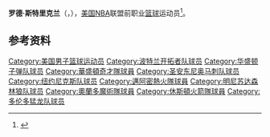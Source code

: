 {{request translation|time=2016-04-27T07:34:17+00:00}}
{{noteTA|G1=NBA}}
{{Infobox NBA Player
| name         =罗德·斯特里克兰<br/>{{lang|en|Rod Strickland}}
| number       = 1,11,31
| position     = 后卫   
| birth_date   = {{Birth date|1966|7|11}}
| birth_place  = 
| nationality  = {{USA}}
| height_ft    = 6 
| height_in    = 3
| weight_lb    = 175
| highschool   = Oak Hill Academy in Mouth of Wilson
| college      = DePaul University
| draft =
| draft_year   = 1988
| draft_round  = 1
| draft_pick   = 19
| draft_team   = [[纽约尼克斯|纽约尼克斯]]
| career_start = <!-- 新人年份 -->
| career_end   = <!-- 退休年份 -->
| teams        = <!-- 效力過球隊 -->
| coach        = <!-- 執教過球隊 -->
| highlights   = <!-- 生涯焦點與獲得獎項 -->
| stat1label   = 
| stat1value   = 
| stat2label   = 
| stat2value   = 
| stat3label   = 
| stat3value   = 
| letter       = 
| bbr          = 
| profile      = 
| HOF          = <!-- 名人堂 -->
| HOF_player   = <!-- 球員名人堂 -->
| HOF_coach    = <!-- 教練名人堂 -->
}}

'''罗德·斯特里克兰'''（{{lang-en|'''Rod Strickland'''}}，{{Bd|1966年|7月11日|| }}），[[美国|美国]][[NBA|NBA]]联盟前职业[[篮球|篮球]]运动员<ref>{{Cite web|url=http://www.basketball-reference.com/players/s/stricro02.html|title=罗德·斯特里克兰|accessdate=2016年4月13日|author=|date=|publisher=|archive-date=2015年11月26日|archive-url=https://web.archive.org/web/20151126075859/http://www.basketball-reference.com/players/s/stricro02.html|dead-url=no}}</ref>。

==参考资料==
{{reflist}}

{{Basketball-player-stub}}
{{1988 NBA Draft}}
{{NBA助攻王}}

{{Authority control}}
{{DEFAULTSORT:Strickland, Rod}}
[[Category:美国男子篮球运动员|Category:美国男子篮球运动员]]
[[Category:波特兰开拓者队球员|Category:波特兰开拓者队球员]]
[[Category:华盛顿子弹队球员|Category:华盛顿子弹队球员]]
[[Category:華盛頓奇才隊球員|Category:華盛頓奇才隊球員]]
[[Category:圣安东尼奥马刺队球员|Category:圣安东尼奥马刺队球员]]
[[Category:纽约尼克斯队球员|Category:纽约尼克斯队球员]]
[[Category:邁阿密熱火隊球員|Category:邁阿密熱火隊球員]]
[[Category:明尼苏达森林狼队球员|Category:明尼苏达森林狼队球员]]
[[Category:奧蘭多魔術隊球員|Category:奧蘭多魔術隊球員]]
[[Category:休斯頓火箭隊球員|Category:休斯頓火箭隊球員]]
[[Category:多伦多猛龙队球员|Category:多伦多猛龙队球员]]